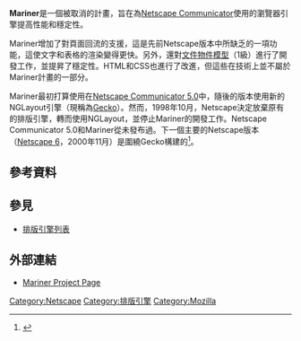 '''Mariner'''是一個被取消的計畫，旨在為[[Netscape_Communicator|Netscape Communicator]]使用的瀏覽器引擎提高性能和穩定性。

Mariner增加了對頁面回流的支援，這是先前Netscape版本中所缺乏的一項功能，這使文字和表格的渲染變得更快。另外，還對[[文件物件模型|文件物件模型]]（1級）進行了開發工作，並提昇了穩定性。HTML和CSS也進行了改進，但這些在技術上並不屬於Mariner計畫的一部分。 

Mariner最初打算使用在[[Netscape_5|Netscape Communicator 5.0]]中，隨後的版本使用新的NGLayout引擎（現稱為[[Gecko|Gecko]]）。然而，1998年10月，Netscape決定放棄原有的排版引擎，轉而使用NGLayout，並停止Mariner的開發工作。Netscape Communicator 5.0和Mariner從未發布過。下一個主要的Netscape版本（[[Netscape_6|Netscape 6]]，2000年11月）是圍繞Gecko構建的<ref>{{cite web |url = http://www.mozillazine.org/talkback.html?article=88 |title = Web Standards Project - NGLayout Petition |publisher = mozillazine |date = 1998-09-24 |accessdate = 2016-03-06 |archive-date = 2020-11-11 |archive-url = https://web.archive.org/web/20201111162451/http://www.mozillazine.org/talkback.html?article=88 |dead-url = no }}</ref>。

==參考資料==
{{Reflist}}

==參見==
*[[排版引擎列表|排版引擎列表]]

==外部連結==
* [https://www-archive.mozilla.org/classic/layout-classic/mariner.html Mariner Project Page] {{Wayback|url=https://www-archive.mozilla.org/classic/layout-classic/mariner.html |date=20200126100437 }}
{{Compu-soft-stub}}
{{Netscape}}
{{Layout engines}}

[[Category:Netscape|Category:Netscape]]
[[Category:排版引擎|Category:排版引擎]]
[[Category:Mozilla|Category:Mozilla]]